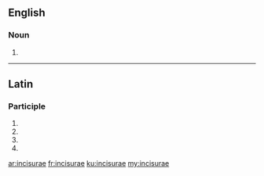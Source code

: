 ==English==

===Noun===
{{head|en|plural}}

# {{plural of|incisura|lang=en|nocat=1}}

----

==Latin==

===Participle===
{{la-part-form|incīsūrae}}

# {{inflection of|incīsūrus||nom|f|p|lang=la}}
# {{inflection of|incīsūrus||gen|f|s|lang=la}}
# {{inflection of|incīsūrus||dat|f|s|lang=la}}
# {{inflection of|incīsūrus||voc|f|p|lang=la}}

[[ar:incisurae]]
[[fr:incisurae]]
[[ku:incisurae]]
[[my:incisurae]]